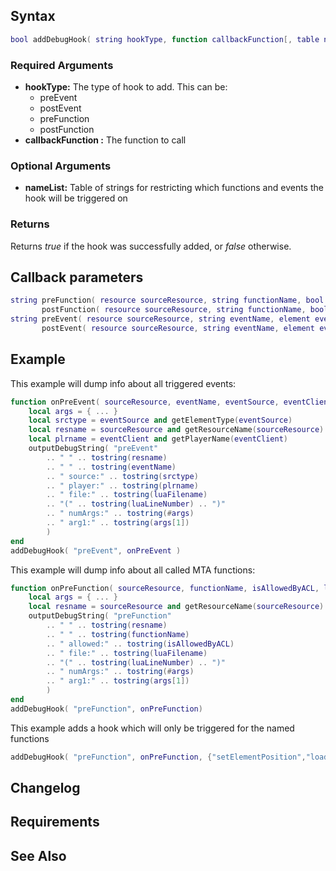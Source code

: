 
{{Server client function}}
{{New feature/item|3.0136|1.3|5939|
This function allows tracing of MTA functions and events. It should only be used when debugging scripts as it may degrade script performance.

Debug hooks are not recursive, so functions and events triggered inside the hook callback will not be traced.
}}
==Syntax==
<syntaxhighlight lang="lua">
bool addDebugHook( string hookType, function callbackFunction[, table nameList ] )
</syntaxhighlight>

===Required Arguments=== 
*'''hookType:''' The type of hook to add. This can be:
** preEvent
** postEvent
** preFunction
** postFunction
*'''callbackFunction :''' The function to call
{{New feature/item|9.06054|1.5.2|7967|
** Returning the string "skip" from the callback function will cause the original function/event to be skipped
}}

===Optional Arguments=== 
*'''nameList:''' Table of strings for restricting which functions and events the hook will be triggered on
{{New feature/item|9.06054|1.5.2|7967|
** addDebugHook and removeDebugHook will only be hooked if they are specified in the name list
}}

===Returns===
Returns ''true'' if the hook was successfully added, or ''false'' otherwise.

==Callback parameters==
<syntaxhighlight lang="lua">
string preFunction( resource sourceResource, string functionName, bool isAllowedByACL, string luaFilename, int luaLineNumber, functionArguments )
       postFunction( resource sourceResource, string functionName, bool isAllowedByACL, string luaFilename, int luaLineNumber, functionArguments )
string preEvent( resource sourceResource, string eventName, element eventSource, element eventClient, string luaFilename, int luaLineNumber, eventArguments )
       postEvent( resource sourceResource, string eventName, element eventSource, element eventClient, string luaFilename, int luaLineNumber, eventArguments )
</syntaxhighlight>

==Example==
This example will dump info about all triggered events:
<syntaxhighlight lang="lua">
function onPreEvent( sourceResource, eventName, eventSource, eventClient, luaFilename, luaLineNumber, ... )
    local args = { ... }
    local srctype = eventSource and getElementType(eventSource)
    local resname = sourceResource and getResourceName(sourceResource)
    local plrname = eventClient and getPlayerName(eventClient)
    outputDebugString( "preEvent"
        .. " " .. tostring(resname)
        .. " " .. tostring(eventName)
        .. " source:" .. tostring(srctype)
        .. " player:" .. tostring(plrname)
        .. " file:" .. tostring(luaFilename)
        .. "(" .. tostring(luaLineNumber) .. ")"
        .. " numArgs:" .. tostring(#args)
        .. " arg1:" .. tostring(args[1])
        )
end
addDebugHook( "preEvent", onPreEvent )
</syntaxhighlight>
This example will dump info about all called MTA functions:
<syntaxhighlight lang="lua">
function onPreFunction( sourceResource, functionName, isAllowedByACL, luaFilename, luaLineNumber, ... )
    local args = { ... }
    local resname = sourceResource and getResourceName(sourceResource)
    outputDebugString( "preFunction"
        .. " " .. tostring(resname)
        .. " " .. tostring(functionName)
        .. " allowed:" .. tostring(isAllowedByACL)
        .. " file:" .. tostring(luaFilename)
        .. "(" .. tostring(luaLineNumber) .. ")"
        .. " numArgs:" .. tostring(#args)
        .. " arg1:" .. tostring(args[1])
        )
end
addDebugHook( "preFunction", onPreFunction)
</syntaxhighlight>

This example adds a hook which will only be triggered for the named functions
<syntaxhighlight lang="lua">
addDebugHook( "preFunction", onPreFunction, {"setElementPosition","loadstring"} )
</syntaxhighlight>


{{New feature/item|9.06054|1.5.2|7967|
This example shows how to disable addDebugHook
<syntaxhighlight lang="lua">
addDebugHook( "preFunction", onPreFunction, {"addDebugHook"} )
function onPreFunction( sourceResource, functionName, isAllowedByACL, luaFilename, luaLineNumber, ... )
    return "skip"
end
</syntaxhighlight>
}}
==Changelog==
{{ChangelogHeader}}
{{ChangelogItem|1.3.5-9.06054|Added clientside}}
{{ChangelogItem|1.3.5-9.06142|Added option to restrict to specified functions and events }}
{{ChangelogItem|1.5.2-9.07957|Added option to skip original function/event <br/>Added ability to hook addDebugHook and removeDebugHook }}
==Requirements==
{{Requirements|1.3.4-9.05939|1.3.5-9.06054}}

==See Also==
{{Utility functions}}